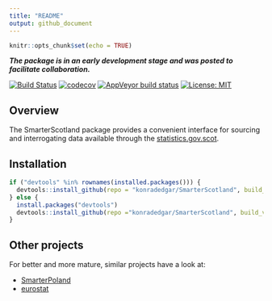 ```yaml
---
title: "README"
output: github_document
---
```


```r
knitr::opts_chunk$set(echo = TRUE)
```

***The package is in an early development stage and was posted to facilitate collaboration.***

[![Build Status](https://travis-ci.org/konradedgar/SmarterScotland.svg?branch=master)](https://travis-ci.org/konradedgar/SmarterScotland) [![codecov](https://codecov.io/gh/konradedgar/SmarterScotland/branch/master/graph/badge.svg)](https://codecov.io/gh/konradedgar/SmarterScotland) [![AppVeyor build status](https://ci.appveyor.com/api/projects/status/github/konradedgar/SmarterScotland?branch=master&svg=true)](https://ci.appveyor.com/project/konradedgar/SmarterScotland) [![License: MIT](https://img.shields.io/badge/License-MIT-yellow.svg)](https://opensource.org/licenses/MIT)


## Overview

The SmarterScotland package provides a convenient interface for sourcing and interrogating data available through the [statistics.gov.scot](http://statistics.gov.scot).

## Installation

```r
if ("devtools" %in% rownames(installed.packages())) {
  devtools::install_github(repo = "konradedgar/SmarterScotland", build_vignettes = TRUE)
} else {
  install.packages("devtools")
  devtools::install_github(repo ="konradedgar/SmarterScotland", build_vignettes = TRUE)
}
```

## Other projects

For better and more mature, similar projects have a look at:

* [SmarterPoland](https://cran.r-project.org/web/packages/SmarterPoland/index.html)
* [eurostat](https://cran.r-project.org/web/packages/eurostat/index.html)